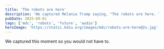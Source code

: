 ```yaml
---
title: 'The robots are here'
description: 'We captured Melania Trump saying, "The robots are here. The future is no longer science fiction," so you would not have to.'
pubDate: 2025-09-01
tags: ['mdc', 'robots', 'future', 'audio']
heroImage: 'https://static.kdzu.org/images/mdc/robots-are-here@2x.jpg'
---
```



<AudioPlayer 
  src="https://static.kdzu.org/audio/melania-the-robots-are-here.mp3"
  title="Melania Trump: The robots are here"
  description="Audio recording of Melania Trump stating 'The robots are here. The future is no longer science fiction.'"
  controls={false}
  muted={false}
/>

We captured this moment so you would not have to.
